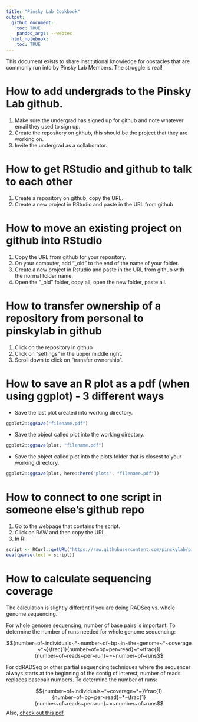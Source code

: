 ```yaml
---
title: "Pinsky Lab Cookbook"
output: 
  github_document: 
    toc: TRUE
    pandoc_args: --webtex
  html_notebook:
    toc: TRUE
---
```


This document exists to share institutional knowledge for obstacles that are commonly run into by Pinsky Lab Members.  The struggle is real!

# How to add undergrads to the Pinsky Lab github.
1. Make sure the undergrad has signed up for github and note whatever email they used to sign up.
1. Create the repository on github, this should be the project that they are working on.
1. Invite the undergrad as a collaborator.

# How to get RStudio and github to talk to each other
1. Create a repository on github, copy the URL.
1. Create a new project in RStudio and paste in the URL from github

# How to move an existing project on github into RStudio
1. Copy the URL from github for your repository.
1. On your computer, add "_old" to the end of the name of your folder.
1. Create a new project in Rstudio and paste in the URL from github with the normal folder name.
1. Open the "_old" folder, copy all, open the new folder, paste all.  

# How to transfer ownership of a repository from personal to pinskylab in github
1. Click on the repository in github
1. Click on "settings" in the upper middle right.
1. Scroll down to click on "transfer ownership".

# How to save an R plot as a pdf (when using ggplot) - 3 different ways
-  Save the last plot created into working directory.
```r
ggplot2::ggsave("filename.pdf")
```

-  Save the object called plot into the working directory.  
```r
ggplot2::ggsave(plot, "filename.pdf")
```

- Save the object called plot into the plots folder that is closest to your working directory.
```r
ggplot2::ggsave(plot, here::here("plots", "filename.pdf"))
```

# How to connect to one script in someone else's github repo
1. Go to the webpage that contains the script.  
1. Click on RAW and then copy the URL.  
1. In R:
```r
script <- RCurl::getURL("https://raw.githubusercontent.com/pinskylab/pinskylab_methods/master/genomics/scripts/field_helpers.R", ssl.verifypeer = FALSE)
eval(parse(text = script))
```

# How to calculate sequencing coverage
The calculation is slightly different if you are doing RADSeq vs. whole genome sequencing.

For whole genome sequencing, number of base pairs is important.
To determine the number of runs needed for whole genome sequencing:

$${number~of~individuals~*~number~of~bp~in~the~genome~*~coverage~*~}\frac{1}{number~of~bp~per~read}~*~\frac{1}{number~of~reads~per~run}~=~number~of~runs$$

For ddRADSeq or other partial sequencing techniques where the sequencer always starts at the beginning of the contig of interest, number of reads replaces basepair numbers.  To determine the number of runs:

$${number~of~individuals~*~coverage~*~}\frac{1}{number~of~bp~per~read}~*~\frac{1}{number~of~reads~per~run}~=~number~of~runs$$
Also, [check out this pdf](https://github.com/pinskylab/pinskylab_methods/blob/master/genomics/coverage_calculation.pdf)  

